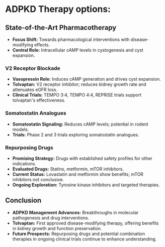 # ADPKD Therapy options: 

## State-of-the-Art Pharmacotherapy

- **Focus Shift:** Towards pharmacological interventions with disease-modifying effects.
- **Central Role:** Intracellular cAMP levels in cystogenesis and cyst expansion.

### V2 Receptor Blockade

- **Vasopressin Role:** Induces cAMP generation and drives cyst expansion.
- **Tolvaptan:** V2 receptor inhibitor; reduces kidney growth rate and attenuates eGFR loss.
- **Clinical Trials:** TEMPO 3:4, TEMPO 4:4, REPRISE trials support tolvaptan's effectiveness.

### Somatostatin Analogues

- **Somatostatin Signaling:** Reduces cAMP levels; potential in rodent models.
- **Trials:** Phase 2 and 3 trials exploring somatostatin analogues.

### Repurposing Drugs

- **Promising Strategy:** Drugs with established safety profiles for other indications.
- **Evaluated Drugs:** Statins, metformin, mTOR inhibitors.
- **Current Status:** Lovastatin and metformin show benefits; mTOR inhibitors not conclusive.
- **Ongoing Exploration:** Tyrosine kinase inhibitors and targeted therapies.

## Conclusion

- **ADPKD Management Advances:** Breakthroughs in molecular pathogenesis and drug interventions.
- **Tolvaptan:** First approved disease-modifying therapy, offering benefits in kidney growth and function preservation.
- **Future Prospects:** Repurposing drugs and potential combination therapies in ongoing clinical trials continue to enhance understanding.